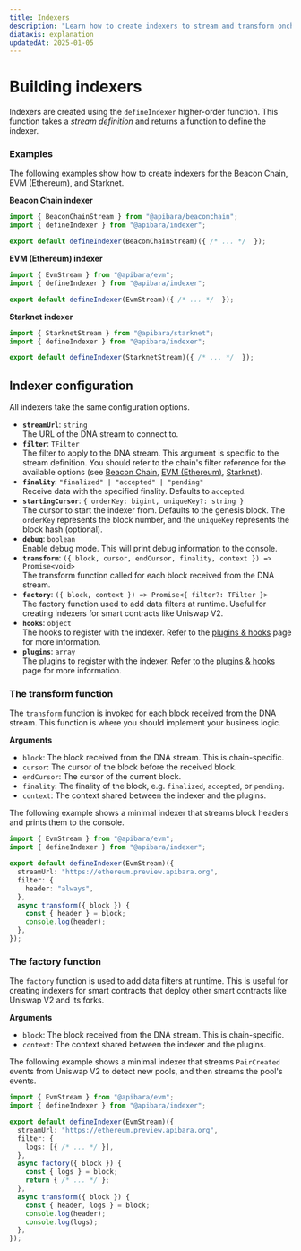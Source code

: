 ```yaml
---
title: Indexers
description: "Learn how to create indexers to stream and transform onchain data."
diataxis: explanation
updatedAt: 2025-01-05
---
```


# Building indexers

Indexers are created using the `defineIndexer` higher-order function. This function takes a _stream definition_ and returns a function to define the indexer.

### Examples

The following examples show how to create indexers for the Beacon Chain, EVM (Ethereum), and Starknet.

**Beacon Chain indexer**

```ts [beaconchain.indexer.ts]
import { BeaconChainStream } from "@apibara/beaconchain";
import { defineIndexer } from "@apibara/indexer";

export default defineIndexer(BeaconChainStream)({ /* ... */  });
```

**EVM (Ethereum) indexer**

```ts [evm.indexer.ts]
import { EvmStream } from "@apibara/evm";
import { defineIndexer } from "@apibara/indexer";

export default defineIndexer(EvmStream)({ /* ... */  });
```

**Starknet indexer**

```ts [starknet.indexer.ts]
import { StarknetStream } from "@apibara/starknet";
import { defineIndexer } from "@apibara/indexer";

export default defineIndexer(StarknetStream)({ /* ... */  });
```

## Indexer configuration

All indexers take the same configuration options.

- **`streamUrl`**: `string`<br/>The URL of the DNA stream to connect to.
- **`filter`**: `TFilter`<br/>The filter to apply to the DNA stream. This argument is specific to the stream definition. You should refer to the chain's filter reference for the available options (see [Beacon Chain](/docs/v2/networks/beaconchain/filter), [EVM (Ethereum)](/docs/v2/networks/evm/filter), [Starknet](/docs/v2/networks/starknet/filter)).
- **`finality`**: `"finalized" | "accepted" | "pending"`<br/>Receive data with the specified finality. Defaults to `accepted`.
- **`startingCursor`**: `{ orderKey: bigint, uniqueKey?: string }`<br/>The cursor to start the indexer from. Defaults to the genesis block. The `orderKey` represents the block number, and the `uniqueKey` represents the block hash (optional).
- **`debug`**: `boolean`<br/>Enable debug mode. This will print debug information to the console.
- **`transform`**: `({ block, cursor, endCursor, finality, context }) => Promise<void>`<br/>The transform function called for each block received from the DNA stream.
- **`factory`**: `({ block, context }) => Promise<{ filter?: TFilter }>`<br/>The factory function used to add data filters at runtime. Useful for creating indexers for smart contracts like Uniswap V2.
- **`hooks`**: `object`<br/>The hooks to register with the indexer. Refer to the [plugins & hooks](/docs/v2/getting-started/plugins) page for more information.
- **`plugins`**: `array`<br/>The plugins to register with the indexer. Refer to the [plugins & hooks](/docs/v2/getting-started/plugins) page for more information.

### The transform function

The `transform` function is invoked for each block received from the DNA stream. This function is where you should implement your business logic.

**Arguments**

 - `block`: The block received from the DNA stream. This is chain-specific.
 - `cursor`: The cursor of the block before the received block.
 - `endCursor`: The cursor of the current block.
 - `finality`: The finality of the block, e.g. `finalized`, `accepted`, or `pending`.
 - `context`: The context shared between the indexer and the plugins.

The following example shows a minimal indexer that streams block headers and prints them to the console.

```ts [evm.indexer.ts]
import { EvmStream } from "@apibara/evm";
import { defineIndexer } from "@apibara/indexer";

export default defineIndexer(EvmStream)({
  streamUrl: "https://ethereum.preview.apibara.org",
  filter: {
    header: "always",
  },
  async transform({ block }) {
    const { header } = block;
    console.log(header);
  },
});
```

### The factory function

The `factory` function is used to add data filters at runtime. This is useful for creating indexers for smart contracts that deploy other smart contracts like Uniswap V2 and its forks.


**Arguments**

 - `block`: The block received from the DNA stream. This is chain-specific.
 - `context`: The context shared between the indexer and the plugins.

The following example shows a minimal indexer that streams `PairCreated` events from Uniswap V2 to detect new pools, and then streams the pool's events.

```ts [uniswap-v2.indexer.ts]
import { EvmStream } from "@apibara/evm";
import { defineIndexer } from "@apibara/indexer";

export default defineIndexer(EvmStream)({
  streamUrl: "https://ethereum.preview.apibara.org",
  filter: {
    logs: [{ /* ... */ }],
  },
  async factory({ block }) {
    const { logs } = block;
    return { /* ... */ };
  },
  async transform({ block }) {
    const { header, logs } = block;
    console.log(header);
    console.log(logs);
  },
});
```
